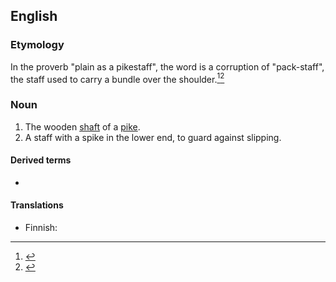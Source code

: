 ==English==

===Etymology===
{{compound|en|pike|staff}}

In the proverb "plain as a pikestaff", the word is a corruption of "pack-staff", the staff used to carry a bundle over the shoulder.<ref>{{Cite book|last=Cresswell|first=Julia|url=https://books.google.de/books?id=J4i3zV4vnBAC&pg=PA329|title=Oxford Dictionary of Word Origins|date=2010-09-09|publisher=OUP Oxford|isbn=978-0-19-954793-7|language=en}}</ref><ref>{{Cite book|last=Apperson|first=George Latimer|url=https://books.google.de/books?id=7PMZJqSR4sAC&pg=PA460|title=Dictionary of Proverbs|date=2006-05-10|publisher=Wordsworth Editions|year=|isbn=978-1-84022-311-8|location=|pages=460|language=en}}</ref>

===Noun===
{{en-noun|s|pikestaves}}

# The wooden [[shaft]] of a [[pike]].
# A staff with a spike in the lower end, to guard against slipping.
#: {{rfquotek|en|Sir Walter Scott}}

====Derived terms====
* {{l|en|plain as a pikestaff}}

====Translations====
{{trans-top|shaft of a pike}}
* Finnish: {{t|fi|[[peitsi|peitsen]] [[varsi]]}}
{{trans-mid}}
{{trans-bottom}}